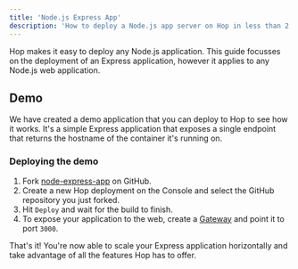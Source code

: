 ```yaml
---
title: 'Node.js Express App'
description: 'How to deploy a Node.js app server on Hop in less than 2 minutes'
---
```


Hop makes it easy to deploy any Node.js application. This guide focusses on the deployment of an Express application, however it applies to any Node.js web application.

## Demo

We have created a demo application that you can deploy to Hop to see how it works. It's a simple Express application that exposes a single endpoint that returns the hostname of the container it's running on.

### Deploying the demo

1. Fork [node-express-app](https://github.com/hop-examples/node-express-app) on GitHub.
2. Create a new Hop deployment on the Console and select the GitHub repository you just forked.
3. Hit `Deploy` and wait for the build to finish.
4. To expose your application to the web, create a [Gateway](/ignite/gateways) and point it to port `3000`.

That's it! You're now able to scale your Express application horizontally and take advantage of all the features Hop has to offer.
